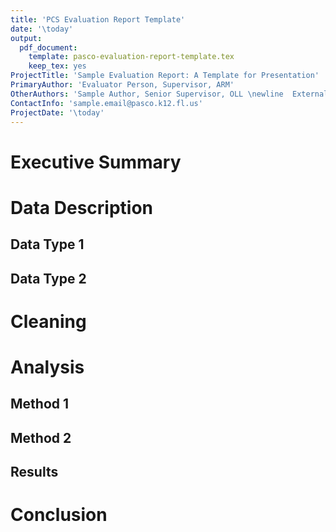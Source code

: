 ```yaml
---
title: 'PCS Evaluation Report Template'
date: '\today'
output:
  pdf_document: 
    template: pasco-evaluation-report-template.tex
    keep_tex: yes
ProjectTitle: 'Sample Evaluation Report: A Template for Presentation'
PrimaryAuthor: 'Evaluator Person, Supervisor, ARM'
OtherAuthors: 'Sample Author, Senior Supervisor, OLL \newline  External Author, Evaluator, Example Inc. \newline'
ContactInfo: 'sample.email@pasco.k12.fl.us'
ProjectDate: '\today'
---
```


# Executive Summary

\lipsum[1-5]

# Data Description

\lipsum[6]

## Data Type 1

\lipsum[7-8]

## Data Type 2

\lipsum[9-10]

# Cleaning

\lipsum[11-13]

# Analysis

\lipsum[14-16]

## Method 1

\lipsum[17-19]

## Method 2 

\lipsum[20-22]

## Results

\lipsum[23-25]

# Conclusion

\lipsum[26-30]

